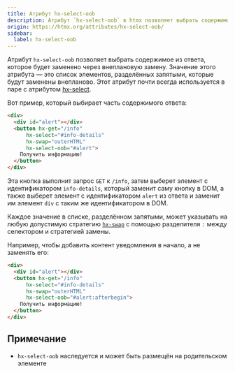 ```yaml
---
title: Атрибут hx-select-oob
description: Атрибут `hx-select-oob` в htmx позволяет выбрать содержимое из ответа для замены через out-of-band swap. Значение этого атрибута представляет собой разделенный запятыми список элементов для out-of-band замены.
origin: https://htmx.org/attributes/hx-select-oob/
sidebar:
  label: hx-select-oob
---
```


Атрибут `hx-select-oob` позволяет выбрать содержимое из ответа, которое будет заменено через внеплановую замену.
Значение этого атрибута — это список элементов, разделённых запятыми, которые будут заменены внепланово. Этот атрибут почти всегда используется в паре с атрибутом [hx-select](../hx-select/).

Вот пример, который выбирает часть содержимого ответа:

```html wrap
<div>
  <div id="alert"></div>
  <button hx-get="/info"
      hx-select="#info-details"
      hx-swap="outerHTML"
      hx-select-oob="#alert">
    Получить информацию!
  </button>
</div>
```

Эта кнопка выполнит запрос `GET` к `/info`, затем выберет элемент с идентификатором `info-details`, который заменит саму кнопку в DOM, а также выберет элемент с идентификатором `alert` из ответа и заменит им элемент `div` с таким же идентификатором в DOM.

Каждое значение в списке, разделённом запятыми, может указывать на любую допустимую стратегию [`hx-swap`](../hx-swap/) с помощью разделителя `:` между селектором и стратегией замены.

Например, чтобы добавить контент уведомления в начало, а не заменять его:

```html wrap
<div>
  <div id="alert"></div>
  <button hx-get="/info"
      hx-select="#info-details"
      hx-swap="outerHTML"
      hx-select-oob="#alert:afterbegin">
    Получить информацию!
  </button>
</div>
```

## Примечание

* `hx-select-oob` наследуется и может быть размещён на родительском элементе

